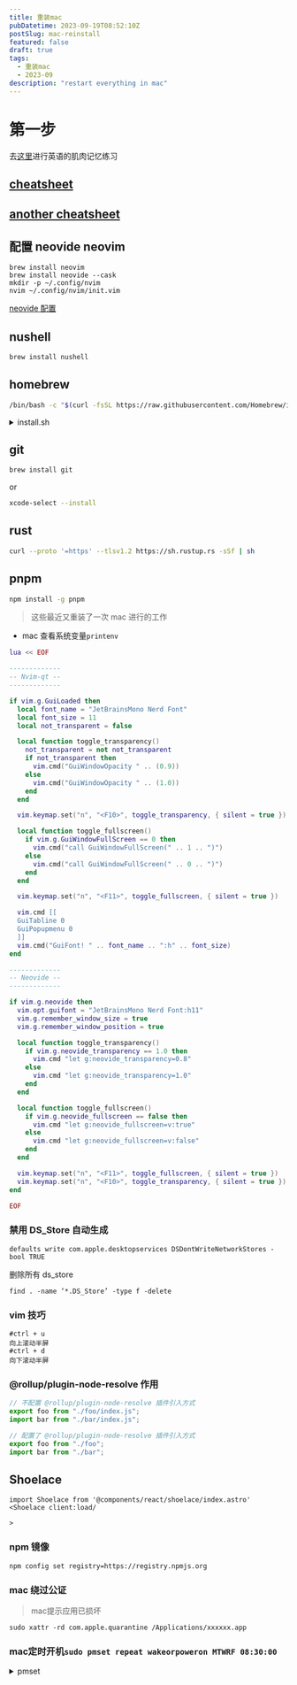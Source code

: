 ```yaml
---
title: 重装mac
pubDatetime: 2023-09-19T08:52:10Z
postSlug: mac-reinstall
featured: false
draft: true
tags:
  - 重装mac
  - 2023-09
description: "restart everything in mac"
---
```


# 第一步

去[这里](https://qwerty.kaiyi.cool/)进行英语的肌肉记忆练习

## [cheatsheet](https://vim.rtorr.com/lang/zh_cn)

## [another cheatsheet](https://devhints.io/vim)

## 配置 neovide neovim

```shell
brew install neovim
brew install neovide --cask
mkdir -p ~/.config/nvim
nvim ~/.config/nvim/init.vim
```

[neovide 配置](https://neovide.dev/configuration.html)

## nushell

```bash
brew install nushell
```

## homebrew

```bash
/bin/bash -c "$(curl -fsSL https://raw.githubusercontent.com/Homebrew/install/HEAD/install.sH)"
```

<details>
<summary>install.sh</summary>

```bash
#!/bin/bash

# We don't need return codes for "$(command)", only stdout is needed.
# Allow `[[ -n "$(command)" ]]`, `func "$(command)"`, pipes, etc.
# shellcheck disable=SC2312

set -u

abort() {
  printf "%s\n" "$@" >&2
  exit 1
}

# Fail fast with a concise message when not using bash
# Single brackets are needed here for POSIX compatibility
# shellcheck disable=SC2292
if [ -z "${BASH_VERSION:-}" ]
then
  abort "Bash is required to interpret this script."
fi

# Check if script is run with force-interactive mode in CI
if [[ -n "${CI-}" && -n "${INTERACTIVE-}" ]]
then
  abort "Cannot run force-interactive mode in CI."
fi

# Check if both `INTERACTIVE` and `NONINTERACTIVE` are set
# Always use single-quoted strings with `exp` expressions
# shellcheck disable=SC2016
if [[ -n "${INTERACTIVE-}" && -n "${NONINTERACTIVE-}" ]]
then
  abort 'Both `$INTERACTIVE` and `$NONINTERACTIVE` are set. Please unset at least one variable and try again.'
fi

# Check if script is run in POSIX mode
if [[ -n "${POSIXLY_CORRECT+1}" ]]
then
  abort 'Bash must not run in POSIX mode. Please unset POSIXLY_CORRECT and try again.'
fi

usage() {
  cat <<EOS
Homebrew Installer
Usage: [NONINTERACTIVE=1] [CI=1] install.sh [options]
    -h, --help       Display this message.
    NONINTERACTIVE   Install without prompting for user input
    CI               Install in CI mode (e.g. do not prompt for user input)
EOS
  exit "${1:-0}"
}

while [[ $# -gt 0 ]]
do
  case "$1" in
    -h | --help) usage ;;
    *)
      warn "Unrecognized option: '$1'"
      usage 1
      ;;
  esac
done

# string formatters
if [[ -t 1 ]]
then
  tty_escape() { printf "\033[%sm" "$1"; }
else
  tty_escape() { :; }
fi
tty_mkbold() { tty_escape "1;$1"; }
tty_underline="$(tty_escape "4;39")"
tty_blue="$(tty_mkbold 34)"
tty_red="$(tty_mkbold 31)"
tty_bold="$(tty_mkbold 39)"
tty_reset="$(tty_escape 0)"

shell_join() {
  local arg
  printf "%s" "$1"
  shift
  for arg in "$@"
  do
    printf " "
    printf "%s" "${arg// /\ }"
  done
}

chomp() {
  printf "%s" "${1/"$'\n'"/}"
}

ohai() {
  printf "${tty_blue}==>${tty_bold} %s${tty_reset}\n" "$(shell_join "$@")"
}

warn() {
  printf "${tty_red}Warning${tty_reset}: %s\n" "$(chomp "$1")" >&2
}

# Check if script is run non-interactively (e.g. CI)
# If it is run non-interactively we should not prompt for passwords.
# Always use single-quoted strings with `exp` expressions
# shellcheck disable=SC2016
if [[ -z "${NONINTERACTIVE-}" ]]
then
  if [[ -n "${CI-}" ]]
  then
    warn 'Running in non-interactive mode because `$CI` is set.'
    NONINTERACTIVE=1
  elif [[ ! -t 0 ]]
  then
    if [[ -z "${INTERACTIVE-}" ]]
    then
      warn 'Running in non-interactive mode because `stdin` is not a TTY.'
      NONINTERACTIVE=1
    else
      warn 'Running in interactive mode despite `stdin` not being a TTY because `$INTERACTIVE` is set.'
    fi
  fi
else
  ohai 'Running in non-interactive mode because `$NONINTERACTIVE` is set.'
fi

# USER isn't always set so provide a fall back for the installer and subprocesses.
if [[ -z "${USER-}" ]]
then
  USER="$(chomp "$(id -un)")"
  export USER
fi

# First check OS.
OS="$(uname)"
if [[ "${OS}" == "Linux" ]]
then
  HOMEBREW_ON_LINUX=1
elif [[ "${OS}" == "Darwin" ]]
then
  HOMEBREW_ON_MACOS=1
else
  abort "Homebrew is only supported on macOS and Linux."
fi

# Required installation paths. To install elsewhere (which is unsupported)
# you can untar https://github.com/Homebrew/brew/tarball/master
# anywhere you like.
if [[ -n "${HOMEBREW_ON_MACOS-}" ]]
then
  UNAME_MACHINE="$(/usr/bin/uname -m)"

  if [[ "${UNAME_MACHINE}" == "arm64" ]]
  then
    # On ARM macOS, this script installs to /opt/homebrew only
    HOMEBREW_PREFIX="/opt/homebrew"
    HOMEBREW_REPOSITORY="${HOMEBREW_PREFIX}"
  else
    # On Intel macOS, this script installs to /usr/local only
    HOMEBREW_PREFIX="/usr/local"
    HOMEBREW_REPOSITORY="${HOMEBREW_PREFIX}/Homebrew"
  fi
  HOMEBREW_CACHE="${HOME}/Library/Caches/Homebrew"

  STAT_PRINTF=("stat" "-f")
  PERMISSION_FORMAT="%A"
  CHOWN=("/usr/sbin/chown")
  CHGRP=("/usr/bin/chgrp")
  GROUP="admin"
  TOUCH=("/usr/bin/touch")
  INSTALL=("/usr/bin/install" -d -o "root" -g "wheel" -m "0755")
else
  UNAME_MACHINE="$(uname -m)"

  # On Linux, this script installs to /home/linuxbrew/.linuxbrew only
  HOMEBREW_PREFIX="/home/linuxbrew/.linuxbrew"
  HOMEBREW_REPOSITORY="${HOMEBREW_PREFIX}/Homebrew"
  HOMEBREW_CACHE="${HOME}/.cache/Homebrew"

  STAT_PRINTF=("stat" "--printf")
  PERMISSION_FORMAT="%a"
  CHOWN=("/bin/chown")
  CHGRP=("/bin/chgrp")
  GROUP="$(id -gn)"
  TOUCH=("/bin/touch")
  INSTALL=("/usr/bin/install" -d -o "${USER}" -g "${GROUP}" -m "0755")
fi
CHMOD=("/bin/chmod")
MKDIR=("/bin/mkdir" "-p")
HOMEBREW_BREW_DEFAULT_GIT_REMOTE="https://github.com/Homebrew/brew"
HOMEBREW_CORE_DEFAULT_GIT_REMOTE="https://github.com/Homebrew/homebrew-core"

# Use remote URLs of Homebrew repositories from environment if set.
HOMEBREW_BREW_GIT_REMOTE="${HOMEBREW_BREW_GIT_REMOTE:-"${HOMEBREW_BREW_DEFAULT_GIT_REMOTE}"}"
HOMEBREW_CORE_GIT_REMOTE="${HOMEBREW_CORE_GIT_REMOTE:-"${HOMEBREW_CORE_DEFAULT_GIT_REMOTE}"}"
# The URLs with and without the '.git' suffix are the same Git remote. Do not prompt.
if [[ "${HOMEBREW_BREW_GIT_REMOTE}" == "${HOMEBREW_BREW_DEFAULT_GIT_REMOTE}.git" ]]
then
  HOMEBREW_BREW_GIT_REMOTE="${HOMEBREW_BREW_DEFAULT_GIT_REMOTE}"
fi
if [[ "${HOMEBREW_CORE_GIT_REMOTE}" == "${HOMEBREW_CORE_DEFAULT_GIT_REMOTE}.git" ]]
then
  HOMEBREW_CORE_GIT_REMOTE="${HOMEBREW_CORE_DEFAULT_GIT_REMOTE}"
fi
export HOMEBREW_{BREW,CORE}_GIT_REMOTE

# TODO: bump version when new macOS is released or announced
MACOS_NEWEST_UNSUPPORTED="14.0"
# TODO: bump version when new macOS is released
MACOS_OLDEST_SUPPORTED="11.0"

# For Homebrew on Linux
REQUIRED_RUBY_VERSION=2.6    # https://github.com/Homebrew/brew/pull/6556
REQUIRED_GLIBC_VERSION=2.13  # https://docs.brew.sh/Homebrew-on-Linux#requirements
REQUIRED_CURL_VERSION=7.41.0 # HOMEBREW_MINIMUM_CURL_VERSION in brew.sh in Homebrew/brew
REQUIRED_GIT_VERSION=2.7.0   # HOMEBREW_MINIMUM_GIT_VERSION in brew.sh in Homebrew/brew

# no analytics during installation
export HOMEBREW_NO_ANALYTICS_THIS_RUN=1
export HOMEBREW_NO_ANALYTICS_MESSAGE_OUTPUT=1

unset HAVE_SUDO_ACCESS # unset this from the environment

have_sudo_access() {
  if [[ ! -x "/usr/bin/sudo" ]]
  then
    return 1
  fi

  local -a SUDO=("/usr/bin/sudo")
  if [[ -n "${SUDO_ASKPASS-}" ]]
  then
    SUDO+=("-A")
  elif [[ -n "${NONINTERACTIVE-}" ]]
  then
    SUDO+=("-n")
  fi

  if [[ -z "${HAVE_SUDO_ACCESS-}" ]]
  then
    if [[ -n "${NONINTERACTIVE-}" ]]
    then
      "${SUDO[@]}" -l mkdir &>/dev/null
    else
      "${SUDO[@]}" -v && "${SUDO[@]}" -l mkdir &>/dev/null
    fi
    HAVE_SUDO_ACCESS="$?"
  fi

  if [[ -n "${HOMEBREW_ON_MACOS-}" ]] && [[ "${HAVE_SUDO_ACCESS}" -ne 0 ]]
  then
    abort "Need sudo access on macOS (e.g. the user ${USER} needs to be an Administrator)!"
  fi

  return "${HAVE_SUDO_ACCESS}"
}

execute() {
  if ! "$@"
  then
    abort "$(printf "Failed during: %s" "$(shell_join "$@")")"
  fi
}

execute_sudo() {
  local -a args=("$@")
  if have_sudo_access
  then
    if [[ -n "${SUDO_ASKPASS-}" ]]
    then
      args=("-A" "${args[@]}")
    fi
    ohai "/usr/bin/sudo" "${args[@]}"
    execute "/usr/bin/sudo" "${args[@]}"
  else
    ohai "${args[@]}"
    execute "${args[@]}"
  fi
}

getc() {
  local save_state
  save_state="$(/bin/stty -g)"
  /bin/stty raw -echo
  IFS='' read -r -n 1 -d '' "$@"
  /bin/stty "${save_state}"
}

ring_bell() {
  # Use the shell's audible bell.
  if [[ -t 1 ]]
  then
    printf "\a"
  fi
}

wait_for_user() {
  local c
  echo
  echo "Press ${tty_bold}RETURN${tty_reset}/${tty_bold}ENTER${tty_reset} to continue or any other key to abort:"
  getc c
  # we test for \r and \n because some stuff does \r instead
  if ! [[ "${c}" == $'\r' || "${c}" == $'\n' ]]
  then
    exit 1
  fi
}

major_minor() {
  echo "${1%%.*}.$(
    x="${1#*.}"
    echo "${x%%.*}"
  )"
}

version_gt() {
  [[ "${1%.*}" -gt "${2%.*}" ]] || [[ "${1%.*}" -eq "${2%.*}" && "${1#*.}" -gt "${2#*.}" ]]
}
version_ge() {
  [[ "${1%.*}" -gt "${2%.*}" ]] || [[ "${1%.*}" -eq "${2%.*}" && "${1#*.}" -ge "${2#*.}" ]]
}
version_lt() {
  [[ "${1%.*}" -lt "${2%.*}" ]] || [[ "${1%.*}" -eq "${2%.*}" && "${1#*.}" -lt "${2#*.}" ]]
}

check_run_command_as_root() {
  [[ "${EUID:-${UID}}" == "0" ]] || return

  # Allow Azure Pipelines/GitHub Actions/Docker/Concourse/Kubernetes to do everything as root (as it's normal there)
  [[ -f /.dockerenv ]] && return
  [[ -f /run/.containerenv ]] && return
  [[ -f /proc/1/cgroup ]] && grep -E "azpl_job|actions_job|docker|garden|kubepods" -q /proc/1/cgroup && return

  abort "Don't run this as root!"
}

should_install_command_line_tools() {
  if [[ -n "${HOMEBREW_ON_LINUX-}" ]]
  then
    return 1
  fi

  if version_gt "${macos_version}" "10.13"
  then
    ! [[ -e "/Library/Developer/CommandLineTools/usr/bin/git" ]]
  else
    ! [[ -e "/Library/Developer/CommandLineTools/usr/bin/git" ]] ||
      ! [[ -e "/usr/include/iconv.h" ]]
  fi
}

get_permission() {
  "${STAT_PRINTF[@]}" "${PERMISSION_FORMAT}" "$1"
}

user_only_chmod() {
  [[ -d "$1" ]] && [[ "$(get_permission "$1")" != 75[0145] ]]
}

exists_but_not_writable() {
  [[ -e "$1" ]] && ! [[ -r "$1" && -w "$1" && -x "$1" ]]
}

get_owner() {
  "${STAT_PRINTF[@]}" "%u" "$1"
}

file_not_owned() {
  [[ "$(get_owner "$1")" != "$(id -u)" ]]
}

get_group() {
  "${STAT_PRINTF[@]}" "%g" "$1"
}

file_not_grpowned() {
  [[ " $(id -G "${USER}") " != *" $(get_group "$1") "* ]]
}

# Please sync with 'test_ruby()' in 'Library/Homebrew/utils/ruby.sh' from the Homebrew/brew repository.
test_ruby() {
  if [[ ! -x "$1" ]]
  then
    return 1
  fi

  "$1" --enable-frozen-string-literal --disable=gems,did_you_mean,rubyopt -rrubygems -e \
    "abort if Gem::Version.new(RUBY_VERSION.to_s.dup).to_s.split('.').first(2) != \
              Gem::Version.new('${REQUIRED_RUBY_VERSION}').to_s.split('.').first(2)" 2>/dev/null
}

test_curl() {
  if [[ ! -x "$1" ]]
  then
    return 1
  fi

  local curl_version_output curl_name_and_version
  curl_version_output="$("$1" --version 2>/dev/null)"
  curl_name_and_version="${curl_version_output%% (*}"
  version_ge "$(major_minor "${curl_name_and_version##* }")" "$(major_minor "${REQUIRED_CURL_VERSION}")"
}

test_git() {
  if [[ ! -x "$1" ]]
  then
    return 1
  fi

  local git_version_output
  git_version_output="$("$1" --version 2>/dev/null)"
  if [[ "${git_version_output}" =~ "git version "([^ ]*).* ]]
  then
    version_ge "$(major_minor "${BASH_REMATCH[1]}")" "$(major_minor "${REQUIRED_GIT_VERSION}")"
  else
    abort "Unexpected Git version: '${git_version_output}'!"
  fi
}

# Search for the given executable in PATH (avoids a dependency on the `which` command)
which() {
  # Alias to Bash built-in command `type -P`
  type -P "$@"
}

# Search PATH for the specified program that satisfies Homebrew requirements
# function which is set above
# shellcheck disable=SC2230
find_tool() {
  if [[ $# -ne 1 ]]
  then
    return 1
  fi

  local executable
  while read -r executable
  do
    if [[ "${executable}" != /* ]]
    then
      warn "Ignoring ${executable} (relative paths don't work)"
    elif "test_$1" "${executable}"
    then
      echo "${executable}"
      break
    fi
  done < <(which -a "$1")
}

no_usable_ruby() {
  [[ -z "$(find_tool ruby)" ]]
}

outdated_glibc() {
  local glibc_version
  glibc_version="$(ldd --version | head -n1 | grep -o '[0-9.]*$' | grep -o '^[0-9]\+\.[0-9]\+')"
  version_lt "${glibc_version}" "${REQUIRED_GLIBC_VERSION}"
}

if [[ -n "${HOMEBREW_ON_LINUX-}" ]] && no_usable_ruby && outdated_glibc
then
  abort "$(
    cat <<EOABORT
Homebrew requires Ruby ${REQUIRED_RUBY_VERSION} which was not found on your system.
Homebrew portable Ruby requires Glibc version ${REQUIRED_GLIBC_VERSION} or newer,
and your Glibc version is too old. See:
  ${tty_underline}https://docs.brew.sh/Homebrew-on-Linux#requirements${tty_reset}
Please install Ruby ${REQUIRED_RUBY_VERSION} and add its location to your PATH.
EOABORT
  )"
fi

# Invalidate sudo timestamp before exiting (if it wasn't active before).
if [[ -x /usr/bin/sudo ]] && ! /usr/bin/sudo -n -v 2>/dev/null
then
  trap '/usr/bin/sudo -k' EXIT
fi

# Things can fail later if `pwd` doesn't exist.
# Also sudo prints a warning message for no good reason
cd "/usr" || exit 1

####################################################################### script

# shellcheck disable=SC2016
ohai 'Checking for `sudo` access (which may request your password)...'

if [[ -n "${HOMEBREW_ON_MACOS-}" ]]
then
  have_sudo_access
elif ! [[ -w "${HOMEBREW_PREFIX}" ]] &&
     ! [[ -w "/home/linuxbrew" ]] &&
     ! [[ -w "/home" ]] &&
     ! have_sudo_access
then
  abort "$(
    cat <<EOABORT
Insufficient permissions to install Homebrew to \"${HOMEBREW_PREFIX}\" (the default prefix).

Alternative (unsupported) installation methods are available at:
https://docs.brew.sh/Installation#alternative-installs

Please note this will require most formula to build from source, a buggy, slow and energy-inefficient experience.
We will close any issues without response for these unsupported configurations.
EOABORT
  )"
fi
HOMEBREW_CORE="${HOMEBREW_REPOSITORY}/Library/Taps/homebrew/homebrew-core"

check_run_command_as_root

if [[ -d "${HOMEBREW_PREFIX}" && ! -x "${HOMEBREW_PREFIX}" ]]
then
  abort "$(
    cat <<EOABORT
The Homebrew prefix ${tty_underline}${HOMEBREW_PREFIX}${tty_reset} exists but is not searchable.
If this is not intentional, please restore the default permissions and
try running the installer again:
    sudo chmod 775 ${HOMEBREW_PREFIX}
EOABORT
  )"
fi

if [[ -n "${HOMEBREW_ON_MACOS-}" ]]
then
  # On macOS, support 64-bit Intel and ARM
  if [[ "${UNAME_MACHINE}" != "arm64" ]] && [[ "${UNAME_MACHINE}" != "x86_64" ]]
  then
    abort "Homebrew is only supported on Intel and ARM processors!"
  fi
else
  # On Linux, support only 64-bit Intel
  if [[ "${UNAME_MACHINE}" == "aarch64" ]]
  then
    abort "$(
      cat <<EOABORT
Homebrew on Linux is not supported on ARM processors.
  ${tty_underline}https://docs.brew.sh/Homebrew-on-Linux#arm-unsupported${tty_reset}
EOABORT
    )"
  elif [[ "${UNAME_MACHINE}" != "x86_64" ]]
  then
    abort "Homebrew on Linux is only supported on Intel processors!"
  fi
fi

if [[ -n "${HOMEBREW_ON_MACOS-}" ]]
then
  macos_version="$(major_minor "$(/usr/bin/sw_vers -productVersion)")"
  if version_lt "${macos_version}" "10.7"
  then
    abort "$(
      cat <<EOABORT
Your Mac OS X version is too old. See:
  ${tty_underline}https://github.com/mistydemeo/tigerbrew${tty_reset}
EOABORT
    )"
  elif version_lt "${macos_version}" "10.11"
  then
    abort "Your OS X version is too old."
  elif version_ge "${macos_version}" "${MACOS_NEWEST_UNSUPPORTED}" ||
       version_lt "${macos_version}" "${MACOS_OLDEST_SUPPORTED}"
  then
    who="We"
    what=""
    if version_ge "${macos_version}" "${MACOS_NEWEST_UNSUPPORTED}"
    then
      what="pre-release version"
    else
      who+=" (and Apple)"
      what="old version"
    fi
    ohai "You are using macOS ${macos_version}."
    ohai "${who} do not provide support for this ${what}."

    echo "$(
      cat <<EOS
This installation may not succeed.
After installation, you will encounter build failures with some formulae.
Please create pull requests instead of asking for help on Homebrew\'s GitHub,
Twitter or any other official channels. You are responsible for resolving any
issues you experience while you are running this ${what}.
EOS
    )
" | tr -d "\\"
  fi
fi

ohai "This script will install:"
echo "${HOMEBREW_PREFIX}/bin/brew"
echo "${HOMEBREW_PREFIX}/share/doc/homebrew"
echo "${HOMEBREW_PREFIX}/share/man/man1/brew.1"
echo "${HOMEBREW_PREFIX}/share/zsh/site-functions/_brew"
echo "${HOMEBREW_PREFIX}/etc/bash_completion.d/brew"
echo "${HOMEBREW_REPOSITORY}"

# Keep relatively in sync with
# https://github.com/Homebrew/brew/blob/master/Library/Homebrew/keg.rb
directories=(
  bin etc include lib sbin share opt var
  Frameworks
  etc/bash_completion.d lib/pkgconfig
  share/aclocal share/doc share/info share/locale share/man
  share/man/man1 share/man/man2 share/man/man3 share/man/man4
  share/man/man5 share/man/man6 share/man/man7 share/man/man8
  var/log var/homebrew var/homebrew/linked
  bin/brew
)
group_chmods=()
for dir in "${directories[@]}"
do
  if exists_but_not_writable "${HOMEBREW_PREFIX}/${dir}"
  then
    group_chmods+=("${HOMEBREW_PREFIX}/${dir}")
  fi
done

# zsh refuses to read from these directories if group writable
directories=(share/zsh share/zsh/site-functions)
zsh_dirs=()
for dir in "${directories[@]}"
do
  zsh_dirs+=("${HOMEBREW_PREFIX}/${dir}")
done

directories=(
  bin etc include lib sbin share var opt
  share/zsh share/zsh/site-functions
  var/homebrew var/homebrew/linked
  Cellar Caskroom Frameworks
)
mkdirs=()
for dir in "${directories[@]}"
do
  if ! [[ -d "${HOMEBREW_PREFIX}/${dir}" ]]
  then
    mkdirs+=("${HOMEBREW_PREFIX}/${dir}")
  fi
done

user_chmods=()
mkdirs_user_only=()
if [[ "${#zsh_dirs[@]}" -gt 0 ]]
then
  for dir in "${zsh_dirs[@]}"
  do
    if [[ ! -d "${dir}" ]]
    then
      mkdirs_user_only+=("${dir}")
    elif user_only_chmod "${dir}"
    then
      user_chmods+=("${dir}")
    fi
  done
fi

chmods=()
if [[ "${#group_chmods[@]}" -gt 0 ]]
then
  chmods+=("${group_chmods[@]}")
fi
if [[ "${#user_chmods[@]}" -gt 0 ]]
then
  chmods+=("${user_chmods[@]}")
fi

chowns=()
chgrps=()
if [[ "${#chmods[@]}" -gt 0 ]]
then
  for dir in "${chmods[@]}"
  do
    if file_not_owned "${dir}"
    then
      chowns+=("${dir}")
    fi
    if file_not_grpowned "${dir}"
    then
      chgrps+=("${dir}")
    fi
  done
fi

if [[ "${#group_chmods[@]}" -gt 0 ]]
then
  ohai "The following existing directories will be made group writable:"
  printf "%s\n" "${group_chmods[@]}"
fi
if [[ "${#user_chmods[@]}" -gt 0 ]]
then
  ohai "The following existing directories will be made writable by user only:"
  printf "%s\n" "${user_chmods[@]}"
fi
if [[ "${#chowns[@]}" -gt 0 ]]
then
  ohai "The following existing directories will have their owner set to ${tty_underline}${USER}${tty_reset}:"
  printf "%s\n" "${chowns[@]}"
fi
if [[ "${#chgrps[@]}" -gt 0 ]]
then
  ohai "The following existing directories will have their group set to ${tty_underline}${GROUP}${tty_reset}:"
  printf "%s\n" "${chgrps[@]}"
fi
if [[ "${#mkdirs[@]}" -gt 0 ]]
then
  ohai "The following new directories will be created:"
  printf "%s\n" "${mkdirs[@]}"
fi

if should_install_command_line_tools
then
  ohai "The Xcode Command Line Tools will be installed."
fi

non_default_repos=""
additional_shellenv_commands=()
if [[ "${HOMEBREW_BREW_DEFAULT_GIT_REMOTE}" != "${HOMEBREW_BREW_GIT_REMOTE}" ]]
then
  ohai "HOMEBREW_BREW_GIT_REMOTE is set to a non-default URL:"
  echo "${tty_underline}${HOMEBREW_BREW_GIT_REMOTE}${tty_reset} will be used as the Homebrew/brew Git remote."
  non_default_repos="Homebrew/brew"
  additional_shellenv_commands+=("export HOMEBREW_BREW_GIT_REMOTE=\"${HOMEBREW_BREW_GIT_REMOTE}\"")
fi

if [[ "${HOMEBREW_CORE_DEFAULT_GIT_REMOTE}" != "${HOMEBREW_CORE_GIT_REMOTE}" ]]
then
  ohai "HOMEBREW_CORE_GIT_REMOTE is set to a non-default URL:"
  echo "${tty_underline}${HOMEBREW_CORE_GIT_REMOTE}${tty_reset} will be used as the Homebrew/homebrew-core Git remote."
  non_default_repos="${non_default_repos:-}${non_default_repos:+ and }Homebrew/homebrew-core"
  additional_shellenv_commands+=("export HOMEBREW_CORE_GIT_REMOTE=\"${HOMEBREW_CORE_GIT_REMOTE}\"")
fi

if [[ -n "${HOMEBREW_NO_INSTALL_FROM_API-}" ]]
then
  ohai "HOMEBREW_NO_INSTALL_FROM_API is set."
  echo "Homebrew/homebrew-core will be tapped during this ${tty_bold}install${tty_reset} run."
fi

if [[ -z "${NONINTERACTIVE-}" ]]
then
  ring_bell
  wait_for_user
fi

if [[ -d "${HOMEBREW_PREFIX}" ]]
then
  if [[ "${#chmods[@]}" -gt 0 ]]
  then
    execute_sudo "${CHMOD[@]}" "u+rwx" "${chmods[@]}"
  fi
  if [[ "${#group_chmods[@]}" -gt 0 ]]
  then
    execute_sudo "${CHMOD[@]}" "g+rwx" "${group_chmods[@]}"
  fi
  if [[ "${#user_chmods[@]}" -gt 0 ]]
  then
    execute_sudo "${CHMOD[@]}" "go-w" "${user_chmods[@]}"
  fi
  if [[ "${#chowns[@]}" -gt 0 ]]
  then
    execute_sudo "${CHOWN[@]}" "${USER}" "${chowns[@]}"
  fi
  if [[ "${#chgrps[@]}" -gt 0 ]]
  then
    execute_sudo "${CHGRP[@]}" "${GROUP}" "${chgrps[@]}"
  fi
else
  execute_sudo "${INSTALL[@]}" "${HOMEBREW_PREFIX}"
fi

if [[ "${#mkdirs[@]}" -gt 0 ]]
then
  execute_sudo "${MKDIR[@]}" "${mkdirs[@]}"
  execute_sudo "${CHMOD[@]}" "ug=rwx" "${mkdirs[@]}"
  if [[ "${#mkdirs_user_only[@]}" -gt 0 ]]
  then
    execute_sudo "${CHMOD[@]}" "go-w" "${mkdirs_user_only[@]}"
  fi
  execute_sudo "${CHOWN[@]}" "${USER}" "${mkdirs[@]}"
  execute_sudo "${CHGRP[@]}" "${GROUP}" "${mkdirs[@]}"
fi

if ! [[ -d "${HOMEBREW_REPOSITORY}" ]]
then
  execute_sudo "${MKDIR[@]}" "${HOMEBREW_REPOSITORY}"
fi
execute_sudo "${CHOWN[@]}" "-R" "${USER}:${GROUP}" "${HOMEBREW_REPOSITORY}"

if ! [[ -d "${HOMEBREW_CACHE}" ]]
then
  if [[ -n "${HOMEBREW_ON_MACOS-}" ]]
  then
    execute_sudo "${MKDIR[@]}" "${HOMEBREW_CACHE}"
  else
    execute "${MKDIR[@]}" "${HOMEBREW_CACHE}"
  fi
fi
if exists_but_not_writable "${HOMEBREW_CACHE}"
then
  execute_sudo "${CHMOD[@]}" "g+rwx" "${HOMEBREW_CACHE}"
fi
if file_not_owned "${HOMEBREW_CACHE}"
then
  execute_sudo "${CHOWN[@]}" "-R" "${USER}" "${HOMEBREW_CACHE}"
fi
if file_not_grpowned "${HOMEBREW_CACHE}"
then
  execute_sudo "${CHGRP[@]}" "-R" "${GROUP}" "${HOMEBREW_CACHE}"
fi
if [[ -d "${HOMEBREW_CACHE}" ]]
then
  execute "${TOUCH[@]}" "${HOMEBREW_CACHE}/.cleaned"
fi

if should_install_command_line_tools && version_ge "${macos_version}" "10.13"
then
  ohai "Searching online for the Command Line Tools"
  # This temporary file prompts the 'softwareupdate' utility to list the Command Line Tools
  clt_placeholder="/tmp/.com.apple.dt.CommandLineTools.installondemand.in-progress"
  execute_sudo "${TOUCH[@]}" "${clt_placeholder}"

  clt_label_command="/usr/sbin/softwareupdate -l |
                      grep -B 1 -E 'Command Line Tools' |
                      awk -F'*' '/^ *\\*/ {print \$2}' |
                      sed -e 's/^ *Label: //' -e 's/^ *//' |
                      sort -V |
                      tail -n1"
  clt_label="$(chomp "$(/bin/bash -c "${clt_label_command}")")"

  if [[ -n "${clt_label}" ]]
  then
    ohai "Installing ${clt_label}"
    execute_sudo "/usr/sbin/softwareupdate" "-i" "${clt_label}"
    execute_sudo "/usr/bin/xcode-select" "--switch" "/Library/Developer/CommandLineTools"
  fi
  execute_sudo "/bin/rm" "-f" "${clt_placeholder}"
fi

# Headless install may have failed, so fallback to original 'xcode-select' method
if should_install_command_line_tools && test -t 0
then
  ohai "Installing the Command Line Tools (expect a GUI popup):"
  execute "/usr/bin/xcode-select" "--install"
  echo "Press any key when the installation has completed."
  getc
  execute_sudo "/usr/bin/xcode-select" "--switch" "/Library/Developer/CommandLineTools"
fi

if [[ -n "${HOMEBREW_ON_MACOS-}" ]] && ! output="$(/usr/bin/xcrun clang 2>&1)" && [[ "${output}" == *"license"* ]]
then
  abort "$(
    cat <<EOABORT
You have not agreed to the Xcode license.
Before running the installer again please agree to the license by opening
Xcode.app or running:
    sudo xcodebuild -license
EOABORT
  )"
fi

USABLE_GIT=/usr/bin/git
if [[ -n "${HOMEBREW_ON_LINUX-}" ]]
then
  USABLE_GIT="$(find_tool git)"
  if [[ -z "$(command -v git)" ]]
  then
    abort "$(
      cat <<EOABORT
  You must install Git before installing Homebrew. See:
    ${tty_underline}https://docs.brew.sh/Installation${tty_reset}
EOABORT
    )"
  fi
  if [[ -z "${USABLE_GIT}" ]]
  then
    abort "$(
      cat <<EOABORT
  The version of Git that was found does not satisfy requirements for Homebrew.
  Please install Git ${REQUIRED_GIT_VERSION} or newer and add it to your PATH.
EOABORT
    )"
  fi
  if [[ "${USABLE_GIT}" != /usr/bin/git ]]
  then
    export HOMEBREW_GIT_PATH="${USABLE_GIT}"
    ohai "Found Git: ${HOMEBREW_GIT_PATH}"
  fi
fi

if ! command -v curl >/dev/null
then
  abort "$(
    cat <<EOABORT
You must install cURL before installing Homebrew. See:
  ${tty_underline}https://docs.brew.sh/Installation${tty_reset}
EOABORT
  )"
elif [[ -n "${HOMEBREW_ON_LINUX-}" ]]
then
  USABLE_CURL="$(find_tool curl)"
  if [[ -z "${USABLE_CURL}" ]]
  then
    abort "$(
      cat <<EOABORT
The version of cURL that was found does not satisfy requirements for Homebrew.
Please install cURL ${REQUIRED_CURL_VERSION} or newer and add it to your PATH.
EOABORT
    )"
  elif [[ "${USABLE_CURL}" != /usr/bin/curl ]]
  then
    export HOMEBREW_CURL_PATH="${USABLE_CURL}"
    ohai "Found cURL: ${HOMEBREW_CURL_PATH}"
  fi
fi

# Set HOMEBREW_DEVELOPER on Linux systems where usable Git/cURL is not in /usr/bin
if [[ -n "${HOMEBREW_ON_LINUX-}" && (-n "${HOMEBREW_CURL_PATH-}" || -n "${HOMEBREW_GIT_PATH-}") ]]
then
  ohai "Setting HOMEBREW_DEVELOPER to use Git/cURL not in /usr/bin"
  export HOMEBREW_DEVELOPER=1
fi

ohai "Downloading and installing Homebrew..."
(
  cd "${HOMEBREW_REPOSITORY}" >/dev/null || return

  # we do it in four steps to avoid merge errors when reinstalling
  execute "${USABLE_GIT}" "-c" "init.defaultBranch=master" "init" "--quiet"

  # "git remote add" will fail if the remote is defined in the global config
  execute "${USABLE_GIT}" "config" "remote.origin.url" "${HOMEBREW_BREW_GIT_REMOTE}"
  execute "${USABLE_GIT}" "config" "remote.origin.fetch" "+refs/heads/*:refs/remotes/origin/*"

  # ensure we don't munge line endings on checkout
  execute "${USABLE_GIT}" "config" "--bool" "core.autocrlf" "false"

  # make sure symlinks are saved as-is
  execute "${USABLE_GIT}" "config" "--bool" "core.symlinks" "true"

  execute "${USABLE_GIT}" "fetch" "--force" "origin"
  execute "${USABLE_GIT}" "fetch" "--force" "--tags" "origin"

  execute "${USABLE_GIT}" "reset" "--hard" "origin/master"

  if [[ "${HOMEBREW_REPOSITORY}" != "${HOMEBREW_PREFIX}" ]]
  then
    if [[ "${HOMEBREW_REPOSITORY}" == "${HOMEBREW_PREFIX}/Homebrew" ]]
    then
      execute "ln" "-sf" "../Homebrew/bin/brew" "${HOMEBREW_PREFIX}/bin/brew"
    else
      abort "The Homebrew/brew repository should be placed in the Homebrew prefix directory."
    fi
  fi

  if [[ -n "${HOMEBREW_NO_INSTALL_FROM_API-}" && ! -d "${HOMEBREW_CORE}" ]]
  then
    # Always use single-quoted strings with `exp` expressions
    # shellcheck disable=SC2016
    ohai 'Tapping homebrew/core because `$HOMEBREW_NO_INSTALL_FROM_API` is set.'
    (
      execute "${MKDIR[@]}" "${HOMEBREW_CORE}"
      cd "${HOMEBREW_CORE}" >/dev/null || return

      execute "${USABLE_GIT}" "-c" "init.defaultBranch=master" "init" "--quiet"
      execute "${USABLE_GIT}" "config" "remote.origin.url" "${HOMEBREW_CORE_GIT_REMOTE}"
      execute "${USABLE_GIT}" "config" "remote.origin.fetch" "+refs/heads/*:refs/remotes/origin/*"
      execute "${USABLE_GIT}" "config" "--bool" "core.autocrlf" "false"
      execute "${USABLE_GIT}" "config" "--bool" "core.symlinks" "true"
      execute "${USABLE_GIT}" "fetch" "--force" "origin" "refs/heads/master:refs/remotes/origin/master"
      execute "${USABLE_GIT}" "remote" "set-head" "origin" "--auto" >/dev/null
      execute "${USABLE_GIT}" "reset" "--hard" "origin/master"

      cd "${HOMEBREW_REPOSITORY}" >/dev/null || return
    ) || exit 1
  fi

  execute "${HOMEBREW_PREFIX}/bin/brew" "update" "--force" "--quiet"
) || exit 1

if [[ ":${PATH}:" != *":${HOMEBREW_PREFIX}/bin:"* ]]
then
  warn "${HOMEBREW_PREFIX}/bin is not in your PATH.
  Instructions on how to configure your shell for Homebrew
  can be found in the 'Next steps' section below."
fi

ohai "Installation successful!"
echo

ring_bell

# Use an extra newline and bold to avoid this being missed.
ohai "Homebrew has enabled anonymous aggregate formulae and cask analytics."
echo "$(
  cat <<EOS
${tty_bold}Read the analytics documentation (and how to opt-out) here:
  ${tty_underline}https://docs.brew.sh/Analytics${tty_reset}
No analytics data has been sent yet (nor will any be during this ${tty_bold}install${tty_reset} run).
EOS
)
"

ohai "Homebrew is run entirely by unpaid volunteers. Please consider donating:"
echo "$(
  cat <<EOS
  ${tty_underline}https://github.com/Homebrew/brew#donations${tty_reset}
EOS
)
"

(
  cd "${HOMEBREW_REPOSITORY}" >/dev/null || return
  execute "${USABLE_GIT}" "config" "--replace-all" "homebrew.analyticsmessage" "true"
  execute "${USABLE_GIT}" "config" "--replace-all" "homebrew.caskanalyticsmessage" "true"
) || exit 1

ohai "Next steps:"
case "${SHELL}" in
  */bash*)
    if [[ -r "${HOME}/.bash_profile" ]]
    then
      shell_profile="${HOME}/.bash_profile"
    else
      shell_profile="${HOME}/.profile"
    fi
    ;;
  */zsh*)
    shell_profile="${HOME}/.zprofile"
    ;;
  *)
    shell_profile="${HOME}/.profile"
    ;;
esac

if grep -qs "eval \"\$(${HOMEBREW_PREFIX}/bin/brew shellenv)\"" "${shell_profile}"
then
  if ! [[ -x "$(command -v brew)" ]]
  then
    cat <<EOS
- Run this command in your terminal to add Homebrew to your ${tty_bold}PATH${tty_reset}:
    eval "\$(${HOMEBREW_PREFIX}/bin/brew shellenv)"
EOS
  fi
else
  cat <<EOS
- Run these two commands in your terminal to add Homebrew to your ${tty_bold}PATH${tty_reset}:
    (echo; echo 'eval "\$(${HOMEBREW_PREFIX}/bin/brew shellenv)"') >> ${shell_profile}
    eval "\$(${HOMEBREW_PREFIX}/bin/brew shellenv)"
EOS
fi

if [[ -n "${non_default_repos}" ]]
then
  plural=""
  if [[ "${#additional_shellenv_commands[@]}" -gt 1 ]]
  then
    plural="s"
  fi
  printf -- "- Run these commands in your terminal to add the non-default Git remote%s for %s:\n" "${plural}" "${non_default_repos}"
  printf "    echo '# Set PATH, MANPATH, etc., for Homebrew.' >> %s\n" "${shell_profile}"
  printf "    echo '%s' >> ${shell_profile}\n" "${additional_shellenv_commands[@]}"
  printf "    %s\n" "${additional_shellenv_commands[@]}"
fi

if [[ -n "${HOMEBREW_ON_LINUX-}" ]]
then
  echo "- Install Homebrew's dependencies if you have sudo access:"

  if [[ -x "$(command -v apt-get)" ]]
  then
    echo "    sudo apt-get install build-essential"
  elif [[ -x "$(command -v yum)" ]]
  then
    echo "    sudo yum groupinstall 'Development Tools'"
  elif [[ -x "$(command -v pacman)" ]]
  then
    echo "    sudo pacman -S base-devel"
  elif [[ -x "$(command -v apk)" ]]
  then
    echo "    sudo apk add build-base"
  fi

  cat <<EOS
  For more information, see:
    ${tty_underline}https://docs.brew.sh/Homebrew-on-Linux${tty_reset}
- We recommend that you install GCC:
    brew install gcc
EOS
fi

cat <<EOS
- Run ${tty_bold}brew help${tty_reset} to get started
- Further documentation:
    ${tty_underline}https://docs.brew.sh${tty_reset}

EOS
```

</details>

## git

```bash
brew install git
```

or

```bash
xcode-select --install
```

## rust

```bash
curl --proto '=https' --tlsv1.2 https://sh.rustup.rs -sSf | sh
```

## pnpm

```bash
npm install -g pnpm
```

> 这些最近又重装了一次 mac 进行的工作

- mac 查看系统变量`printenv`

```lua
lua << EOF

-------------
-- Nvim-qt --
-------------

if vim.g.GuiLoaded then
  local font_name = "JetBrainsMono Nerd Font"
  local font_size = 11
  local not_transparent = false

  local function toggle_transparency()
    not_transparent = not not_transparent
    if not_transparent then
      vim.cmd("GuiWindowOpacity " .. (0.9))
    else
      vim.cmd("GuiWindowOpacity " .. (1.0))
    end
  end

  vim.keymap.set("n", "<F10>", toggle_transparency, { silent = true })

  local function toggle_fullscreen()
    if vim.g.GuiWindowFullScreen == 0 then
      vim.cmd("call GuiWindowFullScreen(" .. 1 .. ")")
    else
      vim.cmd("call GuiWindowFullScreen(" .. 0 .. ")")
    end
  end

  vim.keymap.set("n", "<F11>", toggle_fullscreen, { silent = true })

  vim.cmd [[
  GuiTabline 0
  GuiPopupmenu 0
  ]]
  vim.cmd("GuiFont! " .. font_name .. ":h" .. font_size)
end

-------------
-- Neovide --
-------------

if vim.g.neovide then
  vim.opt.guifont = "JetBrainsMono Nerd Font:h11"
  vim.g.remember_window_size = true
  vim.g.remember_window_position = true

  local function toggle_transparency()
    if vim.g.neovide_transparency == 1.0 then
      vim.cmd "let g:neovide_transparency=0.8"
    else
      vim.cmd "let g:neovide_transparency=1.0"
    end
  end

  local function toggle_fullscreen()
    if vim.g.neovide_fullscreen == false then
      vim.cmd "let g:neovide_fullscreen=v:true"
    else
      vim.cmd "let g:neovide_fullscreen=v:false"
    end
  end

  vim.keymap.set("n", "<F11>", toggle_fullscreen, { silent = true })
  vim.keymap.set("n", "<F10>", toggle_transparency, { silent = true })
end

EOF
```

### 禁用 DS_Store 自动生成

```shell
defaults write com.apple.desktopservices DSDontWriteNetworkStores -bool TRUE
```

删除所有 ds_store

```shell
find . -name ‘*.DS_Store’ -type f -delete
```

### vim 技巧

```shell
#ctrl + u
向上滚动半屏
#ctrl + d
向下滚动半屏
```

### @rollup/plugin-node-resolve 作用

```js
// 不配置 @rollup/plugin-node-resolve 插件引入方式
export foo from "./foo/index.js";
import bar from "./bar/index.js";
```

```js
// 配置了 @rollup/plugin-node-resolve 插件引入方式
export foo from "./foo";
import bar from "./bar";
```

## Shoelace


<Shoelace />

```mdx
import Shoelace from '@components/react/shoelace/index.astro'
<Shoelace client:load/

>
```

### npm 镜像

```
npm config set registry=https://registry.npmjs.org
```

### mac 绕过公证

> mac提示应用已损坏

```shell
sudo xattr -rd com.apple.quarantine /Applications/xxxxxx.app
```

### mac定时开机`sudo pmset repeat wakeorpoweron MTWRF 08:30:00`

<details>
<summary>pmset</summary>

`pmset` 是 macOS 中用于管理电源管理设置的命令行工具。它可以用来调度系统的唤醒、睡眠和关机等事件。使用 `pmset schedule` 命令，你可以设置特定的时间让你的 Mac 进行唤醒或关机。

以下是 `pmset schedule` 命令的基本用法：

1. **唤醒**: 你可以设置 Mac 在特定时间唤醒。例如，使用以下命令可以在 2023 年 5 月 1 日的早上 8:00 唤醒 Mac：

   ```bash
   sudo pmset schedule wake "05/01/23 08:00:00"
   ```

2. **关机**: 如果你想在特定时间关机，可以使用：

   ```bash
   sudo pmset schedule shutdown "05/01/23 20:00:00"
   ```

3. **取消调度**: 如果你想取消之前设置的调度，可以使用：

   ```bash
   sudo pmset schedule cancel
   ```

4. **重复调度**: 你也可以设置重复的调度，例如每天在某个时间唤醒：
   ```bash
   sudo pmset repeat wakeorpoweron MTWRF 08:00:00
   ```

请注意，`pmset` 命令需要以管理员权限运行，因此在命令前加上 `sudo` 是必要的。此外，确保你的系统时间设置正确，以便调度能够按预期执行。

有关 `pmset` 的更多详细信息，可以参考其手册页，使用命令 `man pmset` 查看所有可用选项和设置。

</details>
